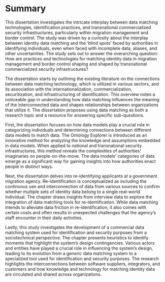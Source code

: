 # Summary {-}

\addcontentsline{toc}{part}{Summary}
\chaptermark{Summary}

\thispagestyle{plain}

This dissertation investigates the intricate interplay between data matching technologies, identification practices, and transnational commercialized security infrastructures, particularly within migration management and border control. The study was driven by a curiosity about the interplay between identity data matching and the 'blind spots' faced by authorities in identifying individuals, even when faced with incomplete data, aliases, and other uncertainties. The study sets out to answer the overarching question: How are practices and technologies for matching identity data in migration management and border control shaping and shaped by transnational commercialized security infrastructures?

The dissertation starts by outlining the existing literature on the connections between data matching technology, which is utilized in various sectors, and its association with the internationalization, commercialization, securitization, and infrastructuring of identification. This overview notes a noticeable gap in understanding how data matching influences the meaning of the interconnected data and shapes relationships between organizations that utilize it. The dissertation proposes using data matching as both a research topic and a resource for answering specific sub-questions.

First, the dissertation focuses on how data models play a crucial role in categorizing individuals and determining connections between different data models to match data. The Ontology Explorer is introduced as an innovative method for analyzing the knowledge and assumptions embedded in data models. When applied to national and transnational security infrastructures, this method reveals the complexities of authorities' imaginaries on people-on-the-move. The data models' categories of data emerge as a significant way for gaining insights into how authorities enact people in distinct ways. 

Next, the dissertation delves into re-identifying applicants at a government migration agency. Re-identification is conceptualized as including the continuous use and interconnection of data from various sources to confirm whether multiple sets of identity data belong to a single real-world individual. The chapter draws insights from interview data to explore the integration of data matching tools for re-identification. While data matching intends to alleviate data friction in re-identification, it also comes with certain costs and often results in unexpected challenges that the agency's staff encounter in their daily activities.

\thispagestyle{plain}

Lastly, this study investigates the development of a commercial data matching system used for identification and security purposes from a sociotechnical perspective. The chapter presents heuristics to identify moments that highlight the system's design contingencies. Various actors and entities have played a crucial role in influencing the system's design, leading to its evolution from a generic data matching system to a specialized tool used for identification and security purposes. The research highlights the interconnections between software suppliers, integrators, and customers and how knowledge and technology for matching identity data are circulated and shared across organizations.

